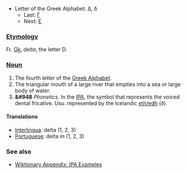 *Letter of the Greek Alphabet: &#916;, &#948;
**Last: [[gamma|&#915;]]
**Next: [[epsilon|&#917;]]

=== [[Etymology]] ===
Fr. [[Greek|Gk.]] ''delta'', the letter D.

=== [[Noun]] ===
#The fourth letter of the [[w:Greek alphabet|Greek Alphabet]].
#The triangular mouth of a large river that empties into a sea or large body of water.
#'''&#948''' ''Phonetics.'' In the [[International Phonetic Alphabet|IPA]], the symbol that represents the voiced dental fricative. Usu. represented by the Icelandic [[eth|eth/edh]] (ð).

==== Translations ====
*[[Interlingua]]: delta (1, 2, 3)
*[[Portuguese]]: delta ''m'' (1, 2, 3)

=== See also ===
*[[Wiktionary Appendix:IPA Examples|Wiktionary Appendix: IPA Examples]]